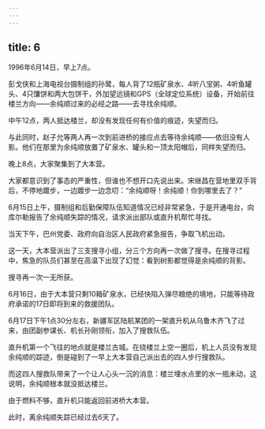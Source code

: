 ```yaml
---
---
---
```

title: 6
---



1996年6月14日，早上7点。

彭戈侠和上海电视台摄制组的孙鹭，每人背了12瓶矿泉水、4听八宝粥、4听鱼罐头、4只馕饼和两大包饼干，外加望远镜和GPS（全球定位系统）设备，开始前往楼兰方向——余纯顺过来的必经之路——去寻找余纯顺。

中午12点，两人抵达楼兰，却没有发现任何有价值的痕迹，失望而归。

与此同时，赵子允等两人再一次到前进桥的接应点去等待余纯顺——依旧没有人影。他们在那里为余纯顺放置了矿泉水、罐头和一顶太阳帽后，同样失望而归。

晚上8点，大家聚集到了大本营。

大家都意识到了事态的严重性，但谁也不想开口先说出来。宋继昌在营地里双手背后，不停地踱步，一边踱步一边念叨：“余纯顺呀！余纯顺！你到哪里去了？”

6月15日上午，摄制组和后勤保障队伍知道情况已经非常紧急，于是开通电台，向库尔勒报告了余纯顺失踪的情况，请求派出部队或直升机帮忙寻找。

当天下午，巴州党委、政府向自治区人民政府紧急报告，争取飞机出动。

这一天，大本营派出了三支搜寻小组，分三个方向再一次做了搜寻。在搜寻过程中，焦急的队员们甚至在高温下出现了幻觉：看到树影都觉得是余纯顺的背影。

搜寻再一次一无所获。

6月16日，由于大本营只剩10箱矿泉水，已经快陷入弹尽粮绝的境地，只能等待政府承诺的17日即将到来的救援团队。

6月17日下午1点30分左右，新疆军区陆航某团的一架直升机从乌鲁木齐飞了过来，由团副参谋长、机长孙刚领衔，加入了搜救队伍。

直升机第一个飞往的地点就是楼兰古城。在绕楼兰上空一圈后，机上人员没有发现余纯顺的踪迹，倒是碰到了一早上大本营自己派出去的四人步行搜救队。

而这四人搜救队带来了一个让人心头一沉的消息：楼兰埋水点里的水一瓶未动，这说明，余纯顺根本就没抵达楼兰。

由于燃料不够，直升机只能返回前进桥大本营。

此时，离余纯顺失踪已经过去6天了。